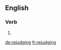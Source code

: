 ==English==

===Verb===
{{head|en|present participle}}

# {{present participle of|rejudge|lang=en}}

[[de:rejudging]]
[[fr:rejudging]]